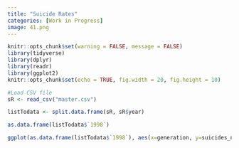 ```yaml
---
title: "Suicide Rates"
categories: [Work in Progress]
image: 41.png
---
```


```r
knitr::opts_chunk$set(warning = FALSE, message = FALSE) 
library(tidyverse)
library(dplyr)
library(readr)
library(ggplot2)
knitr::opts_chunk$set(echo = TRUE, fig.width = 20, fig.height = 10)

#Load CSV file
sR <- read_csv("master.csv")
```



```r
listTodata <- split.data.frame(sR, sR$year)

as.data.frame(listTodata$`1998`)

ggplot(as.data.frame(listTodata$`1998`), aes(x=generation, y=suicides_no)) + geom_col()
```



```r

```



```r

```



```r

```